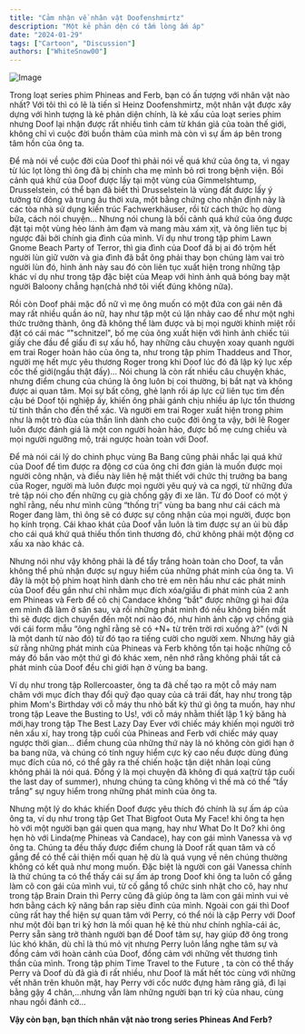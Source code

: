 ```yaml
---
title: "Cảm nhận về nhân vật Doofenshmirtz"
description: "Một kẻ phản dện có tấm lòng ấm áp"
date: "2024-01-29"
tags: ["Cartoon", "Discussion"]
authors: ["WhiteSnow00"]
---
```


![Image](https://i.ibb.co/1MzJpR0/Doof.jpg)

Trong loạt series phim Phineas and Ferb, bạn có ấn tượng với nhân vật nào nhất? Với tôi thì có lẽ là tiến sĩ Heinz Doofenshmirtz, một nhân vật được xây dựng với hình tượng là kẻ phản diện chính, là kẻ xấu của loạt series phim nhưng Doof lại nhận được rất nhiều tình cảm từ khán giả của toàn thế giới, không chỉ vì cuộc đời buồn thảm của mình mà còn vì sự ấm áp bên trong tâm hồn của ông ta.

Để mà nói về cuộc đời của Doof thì phải nói về quá khứ của ông ta, vì ngay từ lúc lọt lòng thì ông đã bị chính cha mẹ mình bỏ rơi trong bệnh viện. Bối cảnh quá khứ của Doof được lấy tại một vùng của Gimmelshtump, Drusselstein, có thể bạn đã biết thì Drusselstein là vùng đất được lấy ý tưởng từ đông và trung âu thời xưa, một bằng chứng cho nhận định này là các tòa nhà sử dụng kiến trúc Fachwerkhäuser, rồi từ cách thức họ dùng bữa, cách nói chuyện... Nhưng nói chung là bối cảnh quá khứ của ông được đặt tại một vùng hẻo lánh ảm đạm và mang màu xám xịt, và ông liên tục bị ngược đãi bởi chính gia đình của mình. Ví dụ như trong tập phim Lawn Gnome Beach Party of Terror, thì gia đình của Doof đã bị ai đó trộm hết người lùn giữ vườn và gia đình đã bắt ông phải thay bọn chúng làm vai trò người lùn đó, hình ảnh này sau đó còn liên tục xuất hiện trong những tập khác ví dụ như trong tập đặc biệt của Meap với hình ảnh quả bóng bay mặt người Baloony chẳng hạn(chả nhớ tôi viết đúng không nữa).

Rồi còn Doof phải mặc đồ nữ vì mẹ ông muốn có một đứa con gái nên đã may rất nhiều quần áo nữ, hay như tập một cú lặn nhảy cao để như một nghi thức trưởng thành, ông đã không thể làm được và bị mọi người khinh miệt rồi đặt có cái mác “"schnitzel", bố mẹ của ông xuất hiện với hình ảnh chiếc túi giấy che đầu để giấu đi sự xấu hổ, hay những câu chuyện xoay quanh người em trai Roger hoàn hảo của ông ta, như trong tập phim Thaddeus and Thor, người mẹ hết mực yêu thương Roger trong khi Doof lúc đó đã lập kỷ lục xếp cốc thế giới(ngầu thật đấy)... Nói chung là còn rất nhiều câu chuyện khác, nhưng điểm chung của chúng là ông luôn bị coi thường, bị bắt nạt và không được ai quan tâm. Mọi sự bất công, ghẻ lạnh rồi áp lực cứ liên tục tìm đến cậu bé Doof tội nghiệp ấy, khiến ông phải gánh chịu nhiều áp lực tổn thương từ tinh thần cho đến thể xác. Và người em trai Roger xuất hiện trong phim như là một trò đùa của thần linh dành cho cuộc đời ông ta vậy, bởi lẽ Roger luôn được đánh giá là một con người hoàn hảo, được bố mẹ cưng chiều và mọi người ngưỡng mộ, trái ngược hoàn toàn với Doof.

Để mà nói cái lý do chinh phục vùng Ba Bang cũng phải nhắc lại quá khứ của Doof để tìm được ra động cơ của ông chỉ đơn giản là muốn được mọi người công nhận, và điều này liên hệ mật thiết với chức thị trưởng ba bang của Roger, người mà luôn được mọi người yêu quý và ca ngợi, từ những đứa trẻ tập nói cho đến những cụ già chống gậy đi xe lăn. Từ đó Doof có một ý nghĩ rằng, nếu như mình cũng “thống trị” vùng ba bang như cái cách mà Roger đang làm, thì ông sẽ có được sự công nhận của mọi người, được bọn họ kính trọng. Cái khao khát của Doof vẫn luôn là tìm được sự an ủi bù đắp cho cái quá khứ quá thiếu thốn tình thương đó, chứ không phải một động cơ xấu xa nào khác cả.

Nhưng nói như vậy không phải là để tẩy trắng hoàn toàn cho Doof, ta vẫn không thể phủ nhận được sự nguy hiểm của những phát minh của ông ta. Vì đây là một bộ phim hoạt hình dành cho trẻ em nên hầu như các phát minh của Doof đều gần như chỉ nhằm mục đích xóa/giấu đi phát minh của 2 anh em Phineas và Ferb để cô chị Candace không “bắt” được những gì hai đứa em mình đã làm ở sân sau, và rồi những phát minh đó nếu không biến mất thì sẽ được dịch chuyển đến một nơi nào đó, như hình ảnh cặp vợ chồng già với cái form mẫu “ông nghĩ rằng sẽ có +N+ từ trên trời rơi xuống à?” (với N là một danh từ nào đó) từ đó tạo ra tiếng cười cho người xem. Nhưng hãy giả sử rằng những phát minh của Phineas và Ferb không tồn tại hoặc những cỗ máy đó bắn vào một thứ gì đó khác xem, nên nhớ rằng không phải tất cả phát minh của Doof đều chi giới hạn ở vùng ba bang.

Ví dụ như trong tập Rollercoaster, ông ta đã chế tạo ra một cỗ máy nam châm với mục đích thay đổi quỹ đạo quay của cả trái đất, hay như trong tập phim Mom's Birthday với cỗ máy thu nhỏ bất kỳ thứ gì ông ta muốn, hay như trong tập Leave the Busting to Us!, với cỗ máy nhằm thiết lập 1 kỷ băng hà mới,hay trong tập The Best Lazy Day Ever với chiếc máy khiến mọi người trở nên xấu xí, hay trong tập cuối của Phineas and Ferb với chiếc máy quay ngược thời gian... điểm chung của những thứ này là nó không còn giới hạn ở ba bang nữa, và chúng có tính nguy hiểm cực kỳ cao nếu được dùng đúng mục đích của nó, có thể gây ra thế chiến hoặc tận diệt nhân loại cũng không phải là nói quá. Đồng ý là mọi chuyện đã không đi quá xa(trừ tập cuối the last day of summer), nhưng chúng ta cũng không vì thế mà có thể “tẩy trắng” sự nguy hiểm trong những phát minh của ông ta.

Nhưng một lý do khác khiến Doof được yêu thích đó chính là sự ấm áp của ông ta, ví dụ như trong tập Get That Bigfoot Outa My Face! khi ông ta hẹn hò với một người bạn gái quen qua mạng, hay như What Do It Do? khi ông hẹn hò với Linda(mẹ Phineas và Candace), hay con gái mình Vanessa và vợ ông ta. Chúng ta đều thấy được điểm chung là Doof rất quan tâm và cố gắng để có thể cải thiện mối quan hệ dù là quá vụng về nên chúng thường không có kết quả như mong muốn. Đặc biệt là người con gái Vanessa chính là thứ chúng ta có thể thấy cái sự ấm áp trong Doof khi ông ta luôn cố gắng làm cô con gái của mình vui, từ cố gắng tổ chức sinh nhật cho cô, hay như trong tập Brain Drain thì Perry cũng đã giúp ông ta làm con gái mình vui vẻ hơn bằng cách kỹ năng bắn rap siêu đỉnh của mình. Ngoài con gái thì Doof cũng rất hay thể hiện sự quan tâm với Perry, có thể nói là cặp Perry với Doof như một đôi bạn tri kỷ hơn là mối quan hệ kẻ thù như chính nghĩa-cái ác, Perry sẵn sàng trở thành người bạn để Doof tâm sự, hay giúp đỡ ông trong lúc khó khăn, dù chỉ là thú mỏ vịt nhưng Perry luôn lắng nghe tâm sự và đồng cảm với hoàn cảnh của Doof, đồng cảm với những vết thương tình thần của mình. Trong tập phim Time Travel to the Future , ta còn có thể thấy Perry và Doof dù đã già đi rất nhiều, như Doof là mất hết tóc cùng với những vết nhăn trên khuôn mặt, hay Perry với cốc nước đựng hàm răng giả, đi lại bằng gậy 4 chân,...nhưng vẫn làm những người bạn tri kỷ của nhau, cùng nhau ngồi đánh cờ...

**Vậy còn bạn, bạn thích nhân vật nào trong series Phineas And Ferb?**